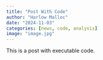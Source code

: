 ```yaml
---
title: "Post With Code"
author: "Harlow Malloc"
date: "2024-11-03"
categories: [news, code, analysis]
image: "image.jpg"
---
```


This is a post with executable code.
